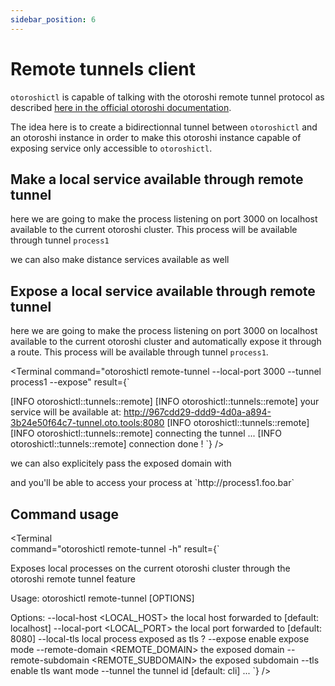 ```yaml
---
sidebar_position: 6
---
```



# Remote tunnels client

`otoroshictl` is capable of talking with the otoroshi remote tunnel protocol as described [here in the official otoroshi documentation](https://maif.github.io/otoroshi/manual/topics/tunnels.html).

The idea here is to create a bidirectionnal tunnel between `otoroshictl` and an otoroshi instance in order to make this otoroshi instance capable of exposing service only accessible to `otoroshictl`.


## Make a local service available through remote tunnel

here we are going to make the process listening on port 3000 on localhost available to the current otoroshi cluster. This process will be available through tunnel `process1`

<Terminal 
    command="otoroshictl remote-tunnel --local-port 3000 --tunnel process1" />

we can also make distance services available as well

<Terminal 
    command="otoroshictl remote-tunnel --local-port 3000 --local-host 192.168.1.42 --tunnel process1"
/>

## Expose a local service available through remote tunnel

here we are going to make the process listening on port 3000 on localhost available to the current otoroshi cluster and automatically expose it through a route. This process will be available through tunnel `process1`. 

<Terminal 
    command="otoroshictl remote-tunnel --local-port 3000 --tunnel process1 --expose"
    result={`

[INFO  otoroshictl::tunnels::remote]
[INFO  otoroshictl::tunnels::remote] your service will be available at: http://967cdd29-ddd9-4d0a-a894-3b24e50f64c7-tunnel.oto.tools:8080
[INFO  otoroshictl::tunnels::remote]
[INFO  otoroshictl::tunnels::remote] connecting the tunnel ...
[INFO  otoroshictl::tunnels::remote] connection done !
`} />

we can also explicitely pass the exposed domain with

<Terminal command="otoroshictl remote-tunnel --local-port 3000 --tunnel process1 --expose --remote-domain foo.bar --remote-subdomain process1" />
and you'll be able to access your process at `http://process1.foo.bar`

## Command usage

<Terminal  
    command="otoroshictl remote-tunnel -h"
    result={`

Exposes local processes on the current otoroshi cluster through the otoroshi remote tunnel feature

Usage: otoroshictl remote-tunnel [OPTIONS]

Options:
      --local-host <LOCAL_HOST>
          the local host forwarded to [default: localhost]
      --local-port <LOCAL_PORT>
          the local port forwarded to [default: 8080]
      --local-tls
          local process exposed as tls ?
      --expose
          enable expose mode
      --remote-domain <REMOTE_DOMAIN>
          the exposed domain
      --remote-subdomain <REMOTE_SUBDOMAIN>
          the exposed subdomain
      --tls
          enable tls want mode
      --tunnel <TUNNEL>
          the tunnel id [default: cli]
  ...
`} />
